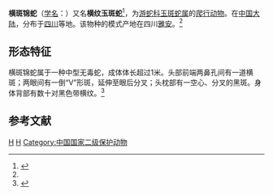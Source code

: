 {{Speciesbox 
| taxon = Euprepiophis perlacea
| authority = (Stejneger, 1929)<ref name='id4622'>{{cite web| url =http://www.bioinfo.cn/db05/BjdwSpecies.php?action=view&id=4622| title =横斑锦蛇| work =《中国动物物种编目数据库》| publisher =中国科学院微生物研究所| author =中国科学院动物研究所| accessdate =2009-04-11| deadurl =yes| archiveurl =https://web.archive.org/web/20160305014858/http://www.bioinfo.cn/db05/BjdwSpecies.php?action=view&id=4622| archivedate =2016-03-05}}</ref>
| range_map = Euprepiophis perlacea distribution.png
}}

'''横斑锦蛇'''（[[学名|学名]]：{{lang|la|''Euprepiophis perlacea''}}）又名'''横纹玉斑蛇'''<ref>{{cite journal |last1=Kai |first1=Wang |last2=Jinlong |first2=Ren |last3=Hongman |first3=Chen |last4=Zhitong |first4=Lyu |last5=Xianguang |first5=Guo |last6=Ke |first6=Jiang |last7=Jinmin |first7=Chen |last8=Jiatang |first8=Li |last9=Peng |first9=Guo |last10=Yingyong |first10=Wang |last11=Jing |first11=Che |title=The updated checklists of amphibians and reptiles of China |journal=Biodiversity Science |date=2020-02-20 |volume=28 |issue=2 |pages=189 |doi=10.17520/biods.2019238}}</ref>，为[[游蛇科|游蛇科]][[玉斑蛇属|玉斑蛇属]]的[[爬行动物|爬行动物]]。在[[中国大陆|中国大陆]]，分布于[[四川|四川]]等地。该物种的模式产地在四川[[雅安|雅安]]。<ref name='id4622'/>
==形态特征==
横斑锦蛇属于一种中型无毒蛇，成体体长超过1米。头部前端两鼻孔间有一道横斑；两眼间有一倒“V”形斑，延伸至眼后分叉；头枕部有一空心、分叉的黑斑。身体背部有数十对黑色带横纹。<ref>{{cite journal |author1=丁利，干少雄，史静耸，黄耀华，李书彬，刘家斌，周生焱，周财权 |title=横斑玉斑蛇的补充描述[J] |journal=四川林业科技 |date=2017 |volume=38 |issue=2 |pages=36-39 |doi=10.16779/j.cnki.1003-5508.2017.02.006 |url=https://www.doc88.com/p-4941314826539.html |accessdate=2021-11-05 |archive-date=2021-11-06 |archive-url=https://web.archive.org/web/20211106233134/https://www.doc88.com/p-4941314826539.html |dead-url=no }}</ref>
== 参考文献 ==
{{reflist}}

{{Taxonbar|from=Q3023768}}

[[Category:玉斑蛇属|H]]
[[Category:1929年描述的动物|H]]
[[Category:中国国家二级保护动物|Category:中国国家二级保护动物]]

{{snake-stub}}